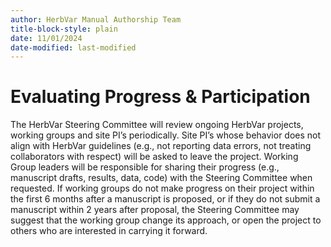 ```yaml
---
author: HerbVar Manual Authorship Team
title-block-style: plain
date: 11/01/2024
date-modified: last-modified
---
```


# Evaluating Progress & Participation  {#sec-project_review}
<!-- # Review of HerbVar Projects and Participants -->

The HerbVar Steering Committee will review ongoing HerbVar projects, working groups and site PI’s periodically. Site PI’s whose behavior does not align with HerbVar guidelines (e.g., not reporting data errors, not treating collaborators with respect) will be asked to leave the project. Working Group leaders will be responsible for sharing their progress (e.g., manuscript drafts, results, data, code) with the Steering Committee when requested. If working groups do not make progress on their project within the first 6 months after a manuscript is proposed, or if they do not submit a manuscript within 2 years after proposal, the Steering Committee may suggest that the working group change its approach, or open the project to others who are interested in carrying it forward.


